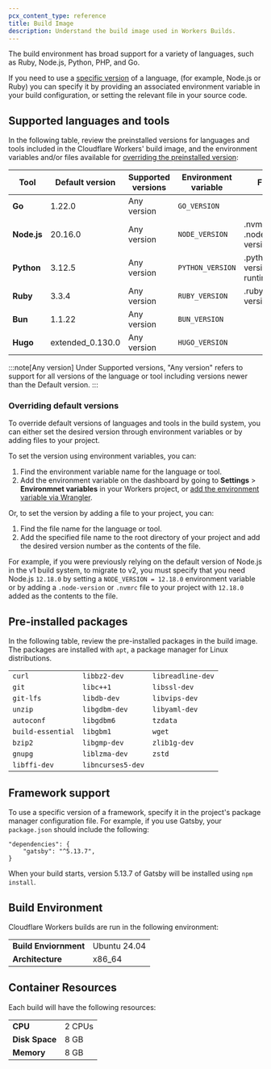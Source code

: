 ```yaml
---
pcx_content_type: reference
title: Build Image
description: Understand the build image used in Workers Builds.
---
```


The build environment has broad support for a variety of languages, such as Ruby, Node.js, Python, PHP, and Go.

If you need to use a [specific version](/workers/ci-cd/builds/build-image/#overriding-default-versions) of a language, (for example, Node.js or Ruby) you can specify it by providing an associated environment variable in your build configuration, or setting the relevant file in your source code.

## Supported languages and tools

In the following table, review the preinstalled versions for languages and tools included in the Cloudflare Workers' build image, and the environment variables and/or files available for [overriding the preinstalled version](/workers/ci-cd/builds/build-image/#overriding-default-versions):

| Tool        | Default version  | Supported versions | Environment variable | File                         |
| ----------- | ---------------- | ------------------ | -------------------- | ---------------------------- |
| **Go**      | 1.22.0           | Any version        | `GO_VERSION`         |                              |
| **Node.js** | 20.16.0          | Any version        | `NODE_VERSION`       | .nvmrc, .node-version        |
| **Python**  | 3.12.5           | Any version        | `PYTHON_VERSION`     | .python-version, runtime.txt |
| **Ruby**    | 3.3.4            | Any version        | `RUBY_VERSION`       | .ruby-version                |
| **Bun**     | 1.1.22           | Any version        | `BUN_VERSION`        |                              |
| **Hugo**    | extended_0.130.0 | Any version        | `HUGO_VERSION`       |                              |

:::note[Any version]
Under Supported versions, "Any version" refers to support for all versions of the language or tool including versions newer than the Default version.
:::

### Overriding default versions

To override default versions of languages and tools in the build system, you can either set the desired version through environment variables or by adding files to your project.

To set the version using environment variables, you can:

1. Find the environment variable name for the language or tool.
2. Add the environment variable on the dashboard by going to **Settings** > **Environmnet variables** in your Workers project, or [add the environment variable via Wrangler](/workers/configuration/environment-variables/#add-environment-variables-via-wrangler).

Or, to set the version by adding a file to your project, you can:

1. Find the file name for the language or tool.
2. Add the specified file name to the root directory of your project and add the desired version number as the contents of the file.

For example, if you were previously relying on the default version of Node.js in the v1 build system, to migrate to v2, you must specify that you need Node.js `12.18.0` by setting a `NODE_VERSION = 12.18.0` environment variable or by adding a `.node-version` or `.nvmrc` file to your project with `12.18.0` added as the contents to the file.

## Pre-installed packages

In the following table, review the pre-installed packages in the build image. The packages are installed with `apt`, a package manager for Linux distributions.

|                   |                   |                   |
| ----------------- | ----------------- | ----------------- |
| `curl`            | `libbz2-dev`      | `libreadline-dev` |
| `git`             | `libc++1`         | `libssl-dev`      |
| `git-lfs`         | `libdb-dev`       | `libvips-dev`     |
| `unzip`           | `libgdbm-dev`     | `libyaml-dev`     |
| `autoconf`        | `libgdbm6`        | `tzdata`          |
| `build-essential` | `libgbm1`         | `wget`            |
| `bzip2`           | `libgmp-dev`      | `zlib1g-dev`      |
| `gnupg`           | `liblzma-dev`     | `zstd`            |
| `libffi-dev`      | `libncurses5-dev` |                   |

## Framework support

To use a specific version of a framework, specify it in the project's package manager configuration file.
For example, if you use Gatsby, your `package.json` should include the following:

```
"dependencies": {
	"gatsby": "^5.13.7",
}
```

When your build starts, version 5.13.7 of Gatsby will be installed using `npm install`.

## Build Environment

Cloudflare Workers builds are run in the following environment:

|                       |              |
| --------------------- | ------------ |
| **Build Enviornment** | Ubuntu 24.04 |
| **Architecture**      | x86_64       |

## Container Resources

Each build will have the following resources:

|                |        |
| -------------- | ------ |
| **CPU**        | 2 CPUs |
| **Disk Space** | 8 GB   |
| **Memory**     | 8 GB   |
